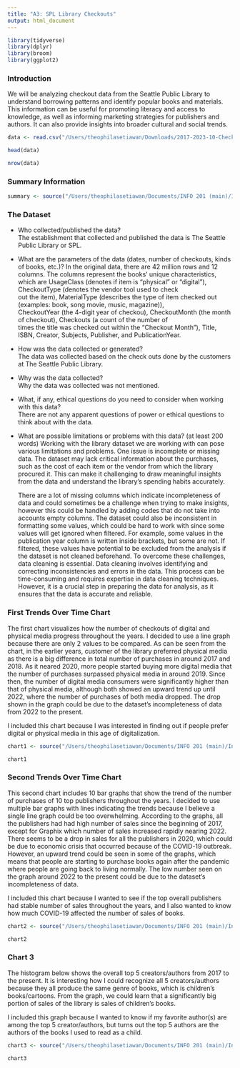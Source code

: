 ```yaml
---
title: "A3: SPL Library Checkouts"
output: html_document
---
```


```r
library(tidyverse)
library(dplyr)
library(broom)
library(ggplot2)
```

### Introduction

We will be analyzing checkout data from the Seattle Public Library to understand borrowing patterns and identify popular books and materials. This information can be useful for promoting literacy and access to knowledge, as well as informing marketing strategies for publishers and authors. It can also provide insights into broader cultural and social trends.
```r
data <- read.csv("/Users/theophilasetiawan/Downloads/2017-2023-10-Checkouts-SPL-Data.csv")
```

```r
head(data)
```
```r
nrow(data)
```


### Summary Information

```r
summary <- source("/Users/theophilasetiawan/Documents/INFO 201 (main)/Info201code/a3-spl-checkouts-theophilaabigail/summary.R")
```

### The Dataset

- Who collected/published the data?  
  The establishment that collected and published the data is The Seattle Public Library or SPL.
  
- What are the parameters of the data (dates, number of checkouts, kinds of books, etc.)?
  In the original data, there are 42 million rows and 12 columns. The columns represent the books' unique characteristics,   which are UsageClass (denotes if item is “physical” or “digital”), CheckoutType (denotes the vendor tool used to check  
  out the item), MaterialType (describes the type of item checked out (examples: book, song movie, music, magazine)),  
  CheckoutYear (the 4-digit year of checkou), CheckoutMonth (the month of checkout), Checkouts (a count of the number of  
  times the title was checked out within the “Checkout Month"), Title, ISBN, Creator, Subjects, Publisher, and 
  PublicationYear.
  
- How was the data collected or generated?  
  The data was collected based on the check outs done by the customers at The Seattle Public Library.
  
- Why was the data collected?  
  Why the data was collected was not mentioned.
  
- What, if any, ethical questions do you need to consider when working with this data?  
  There are not any apparent questions of power or ethical questions to think about with the data.
  
- What are possible limitations or problems with this data?   (at least 200 words)
  Working with the library dataset we are working with can pose various limitations and problems. One issue is incomplete or missing data. The dataset may lack critical information about the purchases, such as the cost of each item or the vendor from which the library procured it. This can make it challenging to draw meaningful insights from the data and understand the library's spending habits accurately.
  
  There are a lot of missing columns which indicate incompleteness of data and could sometimes be a challenge when trying to make insights, however this could be handled by adding codes that do not take into accounts empty columns. The dataset could also be inconsistent in formatting some values, which could be hard to work with since some values will get ignored when filtered. For example, some values in the publication year   column is written inside brackets, but some are not. If filtered, these values have potential to be excluded from the analysis if the dataset is   not cleaned beforehand. To overcome these challenges, data cleaning is essential. Data cleaning involves identifying and correcting inconsistencies and errors in the data. This process can be time-consuming and requires expertise in data cleaning techniques. However, it is a crucial step in preparing the data for analysis, as it ensures that the data is   accurate and reliable.
  
  

### First Trends Over Time Chart

The first chart visualizes how the number of checkouts of digital and physical media progress throughout the years. I decided to use a line graph because there are only 2 values to be compared. As can be seen from the chart, in the earlier years, customer of the library preferred physical media as there is a big difference in total number of purchases in around 2017 and 2018. As it neared 2020, more people started buying more digital media that the number of purchases surpassed physical media in around 2019. Since then, the number of digital media consumers were significantly higher than that of physical media, although both showed an upward trend up until 2022, where the number of purchases of both media dropped. The drop shown in the graph could be due to the dataset's incompleteness of data from 2022 to the present.

I included this chart because I was interested in finding out if people prefer digital or physical media in this age of digitalization.

```r
chart1 <- source("/Users/theophilasetiawan/Documents/INFO 201 (main)/Info201code/a3-spl-checkouts-theophilaabigail/Chart_1_Physical_Digital.R")

chart1
```

### Second Trends Over Time Chart

This second chart includes 10 bar graphs that show the trend of the number of purchases of 10 top publishers throughout the years. I decided to use multiple bar graphs with lines indicating the trends because I believe a single line graph could be too overwhelming. According to the graphs, all the publishers had had high number of sales since the beginning of 2017, except for Graphix which number of sales increased rapidly nearing 2022. There seems to be a drop in sales for all the publishers in 2020, which could be due to economic crisis that occurred because of the COVID-19 outbreak. However, an upward trend could be seen in some of the graphs, which means that people are starting to purchase books again after the pandemic where people are going back to living normally. The low number seen on the graph around 2022 to the present could be due to the dataset's incompleteness of data.

I included this chart because I wanted to see if the top overall publishers had stable number of sales throughout the years, and I also wanted to know how much COVID-19 affected the number of sales of books. 

```r
chart2 <- source("/Users/theophilasetiawan/Documents/INFO 201 (main)/Info201code/a3-spl-checkouts-theophilaabigail/Chart_2_top_publishers.R")

chart2
```

### Chart 3

The histogram below shows the overall top 5 creators/authors from 2017 to the present. It is interesting how I could recognize all 5 creators/authors because they all produce the same genre of books, which is children's books/cartoons. From the graph, we could learn that a significantly big portion of sales of the library is sales of children's books. 

I included this graph because I wanted to know if my favorite author(s) are among the top 5 creator/authors, but turns out the top 5 authors are the authors of the books I used to read as a child.

```r
chart3 <- source("/Users/theophilasetiawan/Documents/INFO 201 (main)/Info201code/a3-spl-checkouts-theophilaabigail/Chart_3_top_creators.R")

chart3
```


